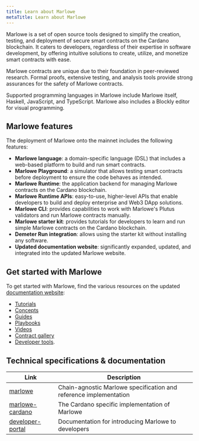 ```yaml
---
title: Learn about Marlowe
metaTitle: Learn about Marlowe
---
```


Marlowe is a set of open source tools designed to simplify the creation, testing, and deployment of secure smart contracts on the Cardano blockchain. It caters to developers, regardless of their expertise in software development, by offering intuitive solutions to create, utilize, and monetize smart contracts with ease. 

Marlowe contracts are unique due to their foundation in peer-reviewed research. Formal proofs, extensive testing, and analysis tools provide strong assurances for the safety of Marlowe contracts.  

Supported programming languages in Marlowe include Marlowe itself, Haskell, JavaScript, and TypeScript. Marlowe also includes a Blockly editor for visual programming.

## Marlowe features

The deployment of Marlowe onto the mainnet includes the following features:

- **Marlowe language**: a domain-specific language (DSL) that includes a web-based platform to build and run smart contracts. 
- **Marlowe Playground**: a simulator that allows testing smart contracts before deployment to ensure the code behaves as intended. 
- **Marlowe Runtime**: the application backend for managing Marlowe contracts on the Cardano blockchain. 
- **Marlowe Runtime APIs**: easy-to-use, higher-level APIs that enable developers to build and deploy enterprise and Web3 DApp solutions.
- **Marlowe CLI**: provides capabilities to work with Marlowe's Plutus validators and run Marlowe contracts manually. 
- **Marlowe starter kit**: provides tutorials for developers to learn and run simple Marlowe contracts on the Cardano blockchain.
- **Demeter Run integration**: allows using the starter kit without installing any software. 
- **Updated documentation website**: significantly expanded, updated, and integrated into the updated Marlowe website. 

## Get started with Marlowe

To get started with Marlowe, find the various resources on the updated [documentation website](https://docs.marlowe.iohk.io/docs/introduction):

-   [Tutorials](https://docs.marlowe.iohk.io/tutorials)
-   [Concepts](https://docs.marlowe.iohk.io/tutorials/concepts/overview)
-   [Guides](https://docs.marlowe.iohk.io/tutorials/guides/overview)
-   [Playbooks](https://docs.marlowe.iohk.io/tutorials/playbooks/overview)
-   [Videos](https://docs.marlowe.iohk.io/tutorials/videos)
-   [Contract gallery](https://docs.marlowe.iohk.io/docs/examples/examples-contract-gallery)
-   [Developer tools](https://docs.marlowe.iohk.io/docs/developer-tools/overview).

## Technical specifications & documentation

|Link|Description|
|----|-----------|
| [marlowe](https://github.com/input-output-hk/marlowe) |  Chain-agnostic Marlowe specification and reference implementation
| [marlowe-cardano](https://github.com/input-output-hk/marlowe-cardano/) | The Cardano specific implementation of Marlowe 
| [developer-portal](https://developers.cardano.org/docs/smart-contracts/marlowe) | Documentation for introducing Marlowe to developers | 
